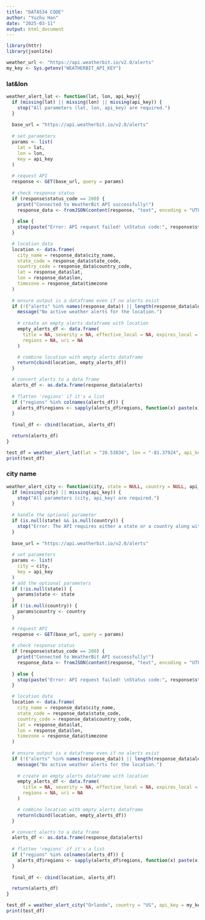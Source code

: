 ```yaml
---
title: "DATA534 CODE"
author: "Yuzhu Han"
date: "2025-03-11"
output: html_document
---
```


```r
library(httr)
library(jsonlite)
```

```r
weather_url <- "https://api.weatherbit.io/v2.0/alerts"
my_key <- Sys.getenv("WEATHERBIT_API_KEY")
```

### lat&lon

```r
weather_alert_lat <- function(lat, lon, api_key){
  if (missing(lat) || missing(lon) || missing(api_key)) {
    stop("All parameters (lat, lon, api_key) are required.")
  }
  
  base_url = "https://api.weatherbit.io/v2.0/alerts"
  
  # set parameters 
  params <- list(
    lat = lat,
    lon = lon,
    key = api_key
  )
  
  # request API
  response <- GET(base_url, query = params)
  
  # check response status
  if (response$status_code == 200) {
    print("Connected to WeatherBit API successfully!")
    response_data <- fromJSON(content(response, "text", encoding = "UTF-8"))
    
  } else {
    stop(paste("Error: API request failed! \nStatus code:", response$status_code))
  }

  # location data
  location <- data.frame(
    city_name = response_data$city_name,
    state_code = response_data$state_code,
    country_code = response_data$country_code,
    lat = response_data$lat,
    lon = response_data$lon,
    timezone = response_data$timezone
  )
  
  # ensure output is a dataframe even if no alerts exist
  if (!("alerts" %in% names(response_data)) || length(response_data$alerts) == 0) {
    message("No active weather alerts for the location.")
    
    # create an empty alerts dataframe with location
    empty_alerts_df <- data.frame(
      title = NA, severity = NA, effective_local = NA, expires_local = NA,
      regions = NA, uri = NA
    )

    # combine location with empty alerts dataframe
    return(cbind(location, empty_alerts_df))
  }

  # convert alerts to a data frame
  alerts_df <- as.data.frame(response_data$alerts)
  
  # flatten 'regions' if it's a list
  if ("regions" %in% colnames(alerts_df)) {
    alerts_df$regions <- sapply(alerts_df$regions, function(x) paste(x, collapse = "; "))
  }
  
  final_df <- cbind(location, alerts_df)

  return(alerts_df)
}
```

```r
test_df = weather_alert_lat(lat = "28.53834", lon = "-81.37924", api_key = my_key)
print(test_df)
```


### city name

```r
weather_alert_city <- function(city, state = NULL, country = NULL, api_key){
  if (missing(city) || missing(api_key)) {
    stop("All parameters (city, api_key) are required.")
  }
  
  # handle the optional parameter
  if (is.null(state) && is.null(country)) {
    stop("Error: The API requires either a state or a country along with the city name.")
  }
  
  base_url = "https://api.weatherbit.io/v2.0/alerts"
  
  # set parameters 
  params <- list(
    city = city,
    key = api_key
  )
  # add the optional parameters 
  if (!is.null(state)) {
    params$state <- state
  }
  if (!is.null(country)) {
    params$country <- country
  }
  
  # request API
  response <- GET(base_url, query = params)
  
  # check response status
  if (response$status_code == 200) {
    print("Connected to WeatherBit API successfully!")
    response_data <- fromJSON(content(response, "text", encoding = "UTF-8"))
    
  } else {
    stop(paste("Error: API request failed! \nStatus code:", response$status_code))
  }

  # location data
  location <- data.frame(
    city_name = response_data$city_name,
    state_code = response_data$state_code,
    country_code = response_data$country_code,
    lat = response_data$lat,
    lon = response_data$lon,
    timezone = response_data$timezone
  )
  
  # ensure output is a dataframe even if no alerts exist
  if (!("alerts" %in% names(response_data)) || length(response_data$alerts) == 0) {
    message("No active weather alerts for the location.")
    
    # create an empty alerts dataframe with location
    empty_alerts_df <- data.frame(
      title = NA, severity = NA, effective_local = NA, expires_local = NA,
      regions = NA, uri = NA
    )

    # combine location with empty alerts dataframe
    return(cbind(location, empty_alerts_df))
  }

  # convert alerts to a data frame
  alerts_df <- as.data.frame(response_data$alerts)
  
  # flatten 'regions' if it's a list
  if ("regions" %in% colnames(alerts_df)) {
    alerts_df$regions <- sapply(alerts_df$regions, function(x) paste(x, collapse = "; "))
  }
  
  final_df <- cbind(location, alerts_df)

  return(alerts_df)
}
```

```r
test_df = weather_alert_city("Orlando", country = "US", api_key = my_key)
print(test_df)
```











